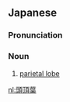 ==Japanese==
{{ja-kanjitab|とう|ちょう|よう|yomi=o}}

===Pronunciation===
{{ja-pron|とうちょうよう|y=o}}

===Noun===
{{ja-noun|とうちょうよう}}

# [[parietal lobe]]

[[nl:頭頂葉]]